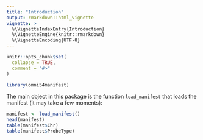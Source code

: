 ```yaml
---
title: "Introduction"
output: rmarkdown::html_vignette
vignette: >
  %\VignetteIndexEntry{Introduction}
  %\VignetteEngine{knitr::rmarkdown}
  %\VignetteEncoding{UTF-8}
---
```


```r
knitr::opts_chunk$set(
  collapse = TRUE,
  comment = "#>"
)
```

```r
library(omni54manifest)
```

The main object in this package is the function `load_manifest` that loads the manifest (it may take a few moments):

```r
manifest <- load_manifest()
head(manifest)
table(manifest$Chr)
table(manifest$ProbeType)
```

